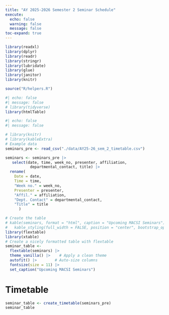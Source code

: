 ```yaml
---
title: "AY 2025-2026 Semester 2 Seminar Schedule"
execute:
  echo: false
  warning: false
  message: false
toc-expand: true
---
```


```r
library(readxl)
library(dplyr)
library(readr)
library(stringr)
library(lubridate)
library(glue)
library(janitor)
library(knitr)

source("R/helpers.R")

#| echo: false
#| message: false
# library(tidyverse)
library(htmlTable)
```


```r
#| echo: false
#| message: false

# library(knitr)
# library(kableExtra)
# Example data
seminars_pre <- read_csv("./data/AY25-26_sem_2_timetable.csv")

seminars <- seminars_pre |>
   select(date, time, week_no, presenter, affiliation,
           departmental_contact, title) |> 
  rename(
    Date = date,
    Time = time, 
    "Week no." = week_no,
    Presenter = presenter, 
    "Affil." = affiliation, 
    "Dept. Contact" = departmental_contact, 
    "Title" = title
      )

# Create the table
# kable(seminars, format = "html", caption = "Upcoming MACSI Seminars") %>%
#   kable_styling(full_width = FALSE, position = "center", bootstrap_options = c("striped", "hover"))
library(flextable)
library(xtable)
# Create a nicely formatted table with flextable
seminar_table <- 
  flextable(seminars) |>
  theme_vanilla() |>    # Apply a clean theme
  autofit() |>        # Auto-size columns
  fontsize(size = 11) |> 
  set_caption("Upcoming MACSI Seminars")

```
# Timetable

```r
seminar_table <- create_timetable(seminars_pre)
seminar_table
```


<!-- # Abstracts -->

<!-- As seminar abstracts become available from the speakers this page will be updated.  -->

<!-- --- -->

<!-- ```{r} -->
<!-- #| results: asis -->

<!-- create_abstracts_text(seminars_pre) -->

<!-- ``` -->